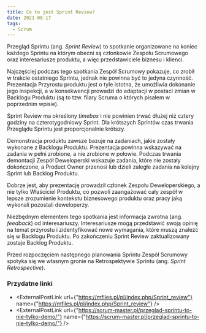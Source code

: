 ```yaml
---
title: Co to jest Sprint Review?
date: 2021-08-17
tags:
  - Scrum
---
```



Przegląd Sprintu (ang. *Sprint Review*) to spotkanie organizowane na koniec każdego Sprintu na którym obecni są członkowie Zespołu Scrumowego oraz interesariusze produktu, a więc przedstawiciele biznesu i klienci.

Najczęściej podczas tego spotkania Zespół Scrumowy pokazuje, co zrobił w trakcie ostatniego Sprintu, jednak nie powinna być to jedyna czynność. Prezentacja Przyrostu produktu jest o tyle istotna, że umożliwia dokonanie jego inspekcji, a w konsekwencji prowadzi do adaptacji w postaci zmian w Backlogu Produktu (są to tzw. filary Scruma o których pisałem w poprzednim <TLink href="/blog/trzy-filary-scruma">wpisie</TLink>).

Sprint Review ma określony *timebox* i nie powinien trwać dłużej niż cztery godziny na czterotygodniowy Sprint.
Dla krótszych Sprintów czas trwania Przeglądu Sprintu jest proporcjonalnie krótszy.

Demonstracja produktu zawsze bazuje na zadaniach, jakie zostały wykonane z Backlogu Produktu.
Prezentacja powinna wskazywać na zadania w pełni zrobione, a nie zrobione w połowie.
Podczas trwania demontacji Zespół Deweloperski wskazuje zadania, które nie zostały dokończone, a Product Owner przenosi lub dzieli zaległe zadania na kolejny Sprint lub Backlog Produktu.

Dobrze jest, aby prezentację prowadził członek Zespołu Deweloperskiego, a nie tylko Właściciel Produktu, co pozwoli zaangażować cały zespół w lepsze zrozumienie kontekstu biznesowego produktu oraz pracy jaką wykonali pozostali deweloperzy.

Niezbędnym elementem tego spotkania jest informacja zwrotna (ang. *feedback*) od interesariuszy.
Interesariusze mogą przedstawić swoją opinię na temat przyrostu i zidentyfikować nowe wymagania, które muszą znaleźć się w Backlogu Produktu. Po zakończeniu Sprint Review zaktualizowany zostaje Backlog Produktu.

Przed rozpoczęciem następnego planowania Sprintu Zespół Scrumowy spotyka się we własnym gronie na Retrospektywie Sprintu (ang. *Sprint Retrospective*).

### Przydatne linki

- <ExternalPostLink url={"https://mfiles.pl/pl/index.php/Sprint_review"} name={"https://mfiles.pl/pl/index.php/Sprint_review"} />
- <ExternalPostLink url={"https://scrum-master.pl/przeglad-sprintu-to-nie-tylko-demo/"} name={"https://scrum-master.pl/przeglad-sprintu-to-nie-tylko-demo/"} />



